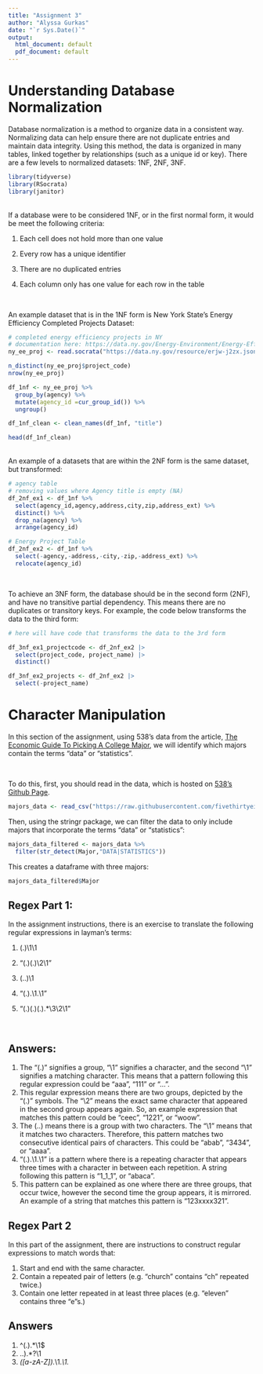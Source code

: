 ```yaml
---
title: "Assignment 3"
author: "Alyssa Gurkas"
date: "`r Sys.Date()`"
output:
  html_document: default
  pdf_document: default
---
```


# Understanding Database Normalization
Database normalization is a method to organize data in a consistent way. 
Normalizing data can help ensure there are not duplicate entries and maintain 
data integrity. Using this method, the data is organized in many tables, linked
together by relationships (such as a unique id or key). There are a few levels
to normalized datasets: 1NF, 2NF, 3NF. 

```r
library(tidyverse)
library(RSocrata)
library(janitor)
```

<br> 
If a database were to be considered 1NF, or in the first normal form, it would 
be meet the following criteria:

1. Each cell does not hold more than one value

2. Every row has a unique identifier

3. There are no duplicated entries

4. Each column only has one value for each row in the table

<br>

An example dataset that is in the 1NF form is New York State's Energy Efficiency
Completed Projects Dataset:
```r
# completed energy efficiency projects in NY 
# documentation here: https://data.ny.gov/Energy-Environment/Energy-Efficiency-Completed-Projects-Beginning-198/erjw-j2zx/about_data
ny_ee_proj <- read.socrata("https://data.ny.gov/resource/erjw-j2zx.json") 

n_distinct(ny_ee_proj$project_code)
nrow(ny_ee_proj)

df_1nf <- ny_ee_proj %>% 
  group_by(agency) %>% 
  mutate(agency_id =cur_group_id()) %>% 
  ungroup()

df_1nf_clean <- clean_names(df_1nf, "title")

head(df_1nf_clean)
```

<br>
An example of a datasets that are within the 2NF form is the same dataset, 
but transformed:
```r
# agency table
# removing values where Agency title is empty (NA)
df_2nf_ex1 <- df_1nf %>% 
  select(agency_id,agency,address,city,zip,address_ext) %>% 
  distinct() %>% 
  drop_na(agency) %>% 
  arrange(agency_id) 

# Energy Project Table
df_2nf_ex2 <- df_1nf %>% 
  select(-agency,-address,-city,-zip,-address_ext) %>% 
  relocate(agency_id)
```


<br> 

To achieve an 3NF form, the database should be in the second form (2NF), and
have no transitive partial dependency. This means there are no
duplicates or transitory keys. For example, the code below transforms the data 
to the third form:
```r
# here will have code that transforms the data to the 3rd form

df_3nf_ex1_projectcode <- df_2nf_ex2 |>
  select(project_code, project_name) |>
  distinct()

df_3nf_ex2_projects <- df_2nf_ex2 |>
  select(-project_name)


```

# Character Manipulation 
In this section of the assignment, using 538's data from the article, [The Economic Guide To Picking A College Major](https://fivethirtyeight.com/features/the-economic-guide-to-picking-a-college-major/), we will identify which majors contain the terms "data" or "statistics". 

<br>

To do this, first, you should read in the data, which is hosted on [538's Github Page](https://github.com/fivethirtyeight/data/blob/master/college-majors/majors-list.csv).
```r
majors_data <- read_csv("https://raw.githubusercontent.com/fivethirtyeight/data/refs/heads/master/college-majors/majors-list.csv")
```

Then, using the stringr package, we can filter the data to only include majors that incorporate the terms "data" or "statistics": 
```r
majors_data_filtered <- majors_data %>% 
  filter(str_detect(Major,"DATA|STATISTICS"))
```

This creates a dataframe with three majors:
```r
majors_data_filtered$Major
```

## Regex Part 1: 
In the assignment instructions, there is an exercise to translate the following
regular expressions in layman's terms:

1. (.)\1\1

2.  "(.)(.)\\2\\1"

3. (..)\1

4. "(.).\\1.\\1"

5.  "(.)(.)(.).*\\3\\2\\1"

<br>

## Answers: 

1. The "(.)" signifies a group, "\1" signifies a character, and the second "\1"
signifies a matching character. This means that a pattern following this regular
expression could be "aaa", "111" or "...".
2. This regular expression means there are two groups, depicted by the "(.)"
symbols. The "\2" means the exact same character that appeared in the
second group appears again. So, an example expression that matches this pattern
could be "ceec", "1221", or "woow".
3. The (..) means there is a group with two characters. The "\1" means that it 
matches two characters. Therefore, this pattern matches two consecutive 
identical pairs of characters. This could be "abab", "3434", or "aaaa". 
4. "(.).\\1.\\1" is a pattern where there is a repeating character that appears
three times with a character in between each repetition. A string following this
pattern is "1_1_1", or "abaca".
5. This pattern can be explained as one where there are three groups, that occur
twice, however the second time the group appears, it is mirrored. An example of 
a string that matches this pattern is "123xxxx321".

## Regex Part 2
In this part of the assignment, there are instructions to construct regular 
expressions to match words that:

1. Start and end with the same character.
2. Contain a repeated pair of letters (e.g. "church" contains "ch" repeated 
twice.)
3. Contain one letter repeated in at least three places (e.g. "eleven" contains 
three "e"s.)

## Answers
1. ^(.).*\\1$
2. \b(..).*?\1\b
3. \b.*([a-zA-Z]).*\1.*\1.*\b

